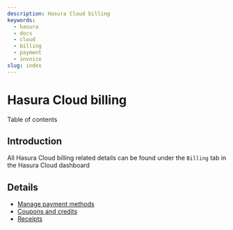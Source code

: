 ```yaml
---
description: Hasura Cloud billing
keywords:
  - hasura
  - docs
  - cloud
  - billing
  - payment
  - invoice
slug: index
---
```



# Hasura Cloud billing

<CustomTOCListHead>Table of contents</CustomTOCListHead>
<TOCInline toc={toc} />

## Introduction

All Hasura Cloud billing related details can be found under the
`Billing` tab in the Hasura Cloud dashboard

<Thumbnail
  src="/img/graphql/cloud/billing/billing.png"
  alt="Billing"
/>

## Details

- [Manage payment methods](/graphql/cloud/billing/payment-methods.mdx)
- [Coupons and credits](/graphql/cloud/billing/credits.mdx)
- [Receipts](/graphql/cloud/billing/receipts.mdx)
